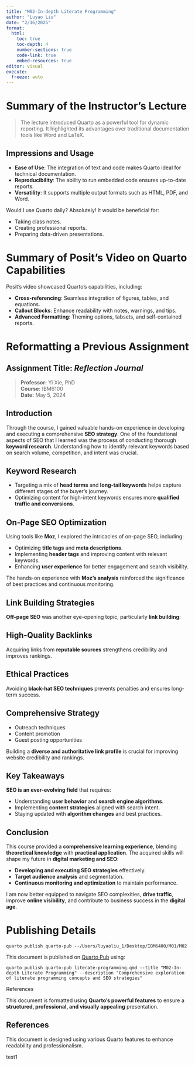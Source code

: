 ```yaml
---
title: "M02-In-depth Literate Programming"
author: "Luyao Liu"
date: "2/16/2025"
format: 
  html: 
    toc: true
    toc-depth: 4
    number-sections: true
    code-link: true
    embed-resources: true
editor: visual
execute: 
  freeze: auto
---
```


# Summary of the Instructor's Lecture

> The lecture introduced Quarto as a powerful tool for dynamic reporting. It highlighted its advantages over traditional documentation tools like Word and LaTeX.

## Impressions and Usage

-   **Ease of Use**: The integration of text and code makes Quarto ideal for technical documentation.
-   **Reproducibility**: The ability to run embedded code ensures up-to-date reports.
-   **Versatility**: It supports multiple output formats such as HTML, PDF, and Word.

Would I use Quarto daily? Absolutely! It would be beneficial for:

-   Taking class notes.
-   Creating professional reports.
-   Preparing data-driven presentations.

# Summary of Posit's Video on Quarto Capabilities

Posit's video showcased Quarto's capabilities, including:

-   **Cross-referencing**: Seamless integration of figures, tables, and equations.
-   **Callout Blocks**: Enhance readability with notes, warnings, and tips.
-   **Advanced Formatting**: Theming options, tabsets, and self-contained reports.

# Reformatting a Previous Assignment

## Assignment Title: *Reflection Journal*

> **Professor:** Yi Xie, PhD\
> **Course:** IBM6100\
> **Date:** May 5, 2024

## Introduction

Through the course, I gained valuable hands-on experience in developing and executing a comprehensive **SEO strategy**. One of the foundational aspects of SEO that I learned was the process of conducting thorough **keyword research**. Understanding how to identify relevant keywords based on search volume, competition, and intent was crucial.

## Keyword Research

-   Targeting a mix of **head terms** and **long-tail keywords** helps capture different stages of the buyer’s journey.
-   Optimizing content for high-intent keywords ensures more **qualified traffic and conversions**.

## On-Page SEO Optimization

Using tools like **Moz**, I explored the intricacies of on-page SEO, including:

::: callout-note
-   Optimizing **title tags** and **meta descriptions**.
-   Implementing **header tags** and improving content with relevant keywords.
-   Enhancing **user experience** for better engagement and search visibility.
:::

The hands-on experience with **Moz's analysis** reinforced the significance of best practices and continuous monitoring.

## Link Building Strategies

**Off-page SEO** was another eye-opening topic, particularly **link building**:

::: panel-tabset
## High-Quality Backlinks

Acquiring links from **reputable sources** strengthens credibility and improves rankings.

## Ethical Practices

Avoiding **black-hat SEO techniques** prevents penalties and ensures long-term success.

## Comprehensive Strategy

-   Outreach techniques
-   Content promotion
-   Guest posting opportunities
:::

Building a **diverse and authoritative link profile** is crucial for improving website credibility and rankings.

## Key Takeaways

**SEO is an ever-evolving field** that requires:

-   Understanding **user behavior** and **search engine algorithms**.
-   Implementing **content strategies** aligned with search intent.
-   Staying updated with **algorithm changes** and best practices.

## Conclusion

This course provided a **comprehensive learning experience**, blending **theoretical knowledge** with **practical application**. The acquired skills will shape my future in **digital marketing and SEO**:

-   **Developing and executing SEO strategies** effectively.
-   **Target audience analysis** and segmentation.
-   **Continuous monitoring and optimization** to maintain performance.

I am now better equipped to navigate SEO complexities, **drive traffic**, improve **online visibility**, and contribute to business success in the **digital age**.

# Publishing Details {#sec-publishing}

::: callout-note
```         
quarto publish quarto-pub --/Users/luyaoliu_1/Desktop/IBM6400/M01/M02
```

This document is published on [Quarto Pub](https://quarto.org/) using:

```         
quarto publish quarto-pub literate-programming.qmd --title "M02-In-depth Literate Programming" --description "Comprehensive exploration of literate programming concepts and SEO strategies"
```
:::

References

::: callout-important
This document is formatted using **Quarto's powerful features** to ensure a **structured, professional, and visually appealing** presentation.
:::

## References

::: callout-note
This document is designed using various Quarto features to enhance readability and professionalism.
:::

test1